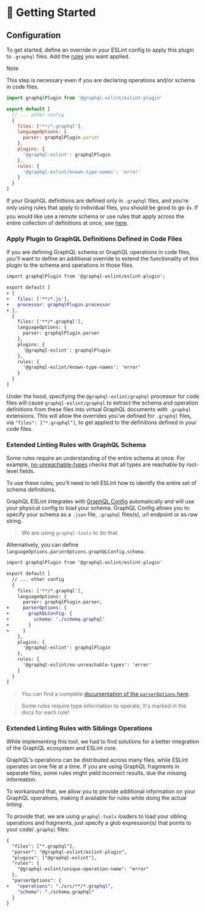 # 🚧 Getting Started

<WIP />

## Configuration

To get started, define an override in your ESLint config to apply this plugin to `.graphql` files.
Add the [rules](/rules) you want applied.

> [!NOTE]
>
> This step is necessary even if you are declaring operations and/or schema in code files.

```js filename="eslint.config.js"
import graphqlPlugin from '@graphql-eslint/eslint-plugin'

export default [
  // ... other config
  {
    files: ['**/*.graphql'],
    languageOptions: {
      parser: graphqlPlugin.parser
    },
    plugins: {
      '@graphql-eslint': graphqlPlugin
    },
    rules: {
      '@graphql-eslint/known-type-names': 'error'
    }
  }
]
```

If your GraphQL definitions are defined only in `.graphql` files, and you're only using rules that
apply to individual files, you should be good to go 👍. If you would like use a remote schema or use
rules that apply across the entire collection of definitions at once, see
[here](#extended-linting-rules-with-graphql-schema).

### Apply Plugin to GraphQL Definitions Defined in Code Files

If you are defining GraphQL schema or GraphQL operations in code files, you'll want to define an
additional override to extend the functionality of this plugin to the schema and operations in those
files.

```diff filename="eslint.config.js"
import graphqlPlugin from '@graphql-eslint/eslint-plugin';

export default [
+ {
+   files: ['**/*.js'],
+   processor: graphqlPlugin.processor
+ },
  {
    files: ['**/*.graphql'],
    languageOptions: {
      parser: graphqlPlugin.parser
    },
    plugins: {
      '@graphql-eslint': graphqlPlugin
    },
    rules: {
      '@graphql-eslint/known-type-names': 'error'
    }
  }
]
```

Under the hood, specifying the `@graphql-eslint/graphql` processor for code files will cause
`graphql-eslint/graphql` to extract the schema and operation definitions from these files into
virtual GraphQL documents with `.graphql` extensions. This will allow the overrides you've defined
for `.graphql` files, via `"files": ["*.graphql"]`, to get applied to the definitions defined in
your code files.

### Extended Linting Rules with GraphQL Schema

Some rules require an understanding of the entire schema at once. For example,
[no-unreachable-types](../rules/no-unreachable-types) checks that all types are reachable by
root-level fields.

To use these rules, you'll need to tell ESLint how to identify the entire set of schema definitions.

GraphQL ESLint integrates with [GraphQL Config](https://the-guild.dev/graphql/config) automatically
and will use your physical config to load your schema. GraphQL Config allows you to specify your
schema as a `.json` file, `.graphql` files(s), url endpoint or as raw string.

> We are using `graphql-tools` to do that.

Alternatively, you can define `languageOptions.parserOptions.graphQLConfig.schema`.

```diff filename="eslint.config.js"
import graphqlPlugin from '@graphql-eslint/eslint-plugin'

export default [
  // ... other config
  {
    files: ['**/*.graphql'],
    languageOptions: {
      parser: graphqlPlugin.parser,
+     parserOptions: {
+       graphQLConfig: {
+         schema: './schema.graphql'
+       }
+     }
    },
    plugins: {
      '@graphql-eslint': graphqlPlugin
    },
    rules: {
      '@graphql-eslint/no-unreachable-types': 'error'
    }
  }
]
```

> You can find a complete
> [documentation of the `parserOptions` here](/docs/getting-started/parser-options).

> Some rules require type information to operate, it's marked in the docs for each rule!

### Extended Linting Rules with Siblings Operations

While implementing this tool, we had to find solutions for a better integration of the GraphQL
ecosystem and ESLint core.

GraphQL's operations can be distributed across many files, while ESLint operates on one file at a
time. If you are using GraphQL fragments in separate files, some rules might yield incorrect
results, due the missing information.

To workaround that, we allow you to provide additional information on your GraphQL operations,
making it available for rules while doing the actual linting.

To provide that, we are using `graphql-tools` loaders to load your sibling operations and fragments,
just specify a glob expression(s) that points to your code/`.graphql` files:

```diff filename=".eslintrc.json"
{
  "files": ["*.graphql"],
  "parser": "@graphql-eslint/eslint-plugin",
  "plugins": ["@graphql-eslint"],
  "rules": {
    "@graphql-eslint/unique-operation-name": "error"
  },
  "parserOptions": {
+   "operations": "./src/**/*.graphql",
    "schema": "./schema.graphql"
  }
}
```
